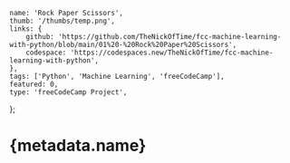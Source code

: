 	name: 'Rock Paper Scissors',
	thumb: '/thumbs/temp.png',
	links: {
		github: 'https://github.com/TheNickOfTime/fcc-machine-learning-with-python/blob/main/01%20-%20Rock%20Paper%20Scissors',
		codespace: 'https://codespaces.new/TheNickOfTime/fcc-machine-learning-with-python',
	},
	tags: ['Python', 'Machine Learning', 'freeCodeCamp'],
	featured: 0,
	type: 'freeCodeCamp Project',
};

# {metadata.name}
